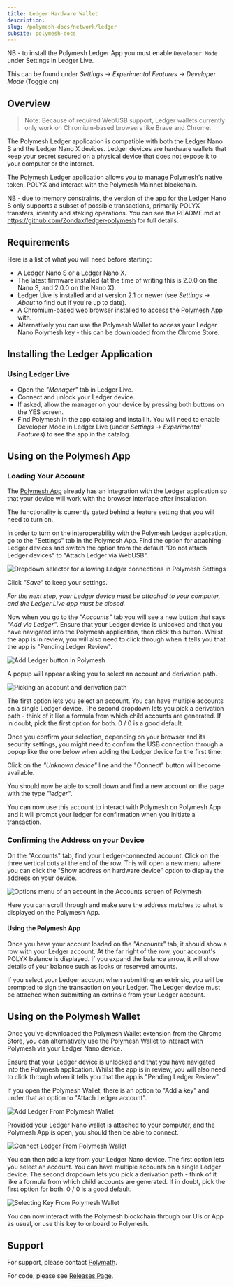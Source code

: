```yaml
---
title: Ledger Hardware Wallet
description:
slug: /polymesh-docs/network/ledger
subsite: polymesh-docs
---
```


NB - to install the Polymesh Ledger App you must enable `Developer Mode` under Settings in Ledger Live.

This can be found under *Settings -> Experimental Features -> Developer Mode* (Toggle on)

## Overview

> Note: Because of required WebUSB support, Ledger wallets currently only work on Chromium-based
> browsers like Brave and Chrome.

The Polymesh Ledger application is compatible with both the Ledger Nano S and the Ledger Nano X devices. Ledger devices are hardware wallets that keep your secret secured on a physical device that does not expose it to your computer or the internet.

The Polymesh Ledger application allows you to manage Polymesh's native token, POLYX and interact with the Polymesh Mainnet blockchain.

NB - due to memory constraints, the version of the app for the Ledger Nano S only supports a subset of possible transactions, primarily POLYX transfers, identity and staking operations. You can see the README.md at https://github.com/Zondax/ledger-polymesh for full details.

## Requirements

Here is a list of what you will need before starting:

- A Ledger Nano S or a Ledger Nano X.
- The latest firmware installed (at the time of writing this is 2.0.0 on the Nano S, and 2.0.0 on the Nano X).
- Ledger Live is installed and at version 2.1 or newer (see *Settings -> About* to find out if you're  up to date).
- A Chromium-based web browser installed to access the [Polymesh App](https://mainnet-app.polymesh.network/#/explorer) with.
- Alternatively you can use the Polymesh Wallet to access your Ledger Nano Polymesh key - this can be downloaded from the Chrome Store.

## Installing the Ledger Application

### Using Ledger Live

- Open the *"Manager"* tab in Ledger Live.
- Connect and unlock your Ledger device.
- If asked, allow the manager on your device by pressing both buttons on the YES screen.
- Find Polymesh in the app catalog and install it. You will need to enable Developer Mode in Ledger Live (under *Settings -> Experimental Features*) to see the app in the catalog.

## Using on the Polymesh App

### Loading Your Account

The [Polymesh App](https://mainnet-app.polymesh.network/#/accounts) already has an integration with the Ledger application so that your device will work with the browser interface after installation. 

The functionality is currently gated behind a feature setting that you will need to turn on.

In order to turn on the interoperability with the Polymesh Ledger application, go to the "Settings" tab in the Polymesh App. Find the option for attaching Ledger devices and switch the option from the default "Do not attach Ledger devices" to "Attach Ledger via WebUSB".

![Dropdown selector for allowing Ledger connections in Polymesh Settings](../images/ledger/select-ledger.png)

Click *"Save"* to keep your settings.

*For the next step, your Ledger device must be attached to your computer, and the Ledger Live app must be closed.*

Now when you go to the *"Accounts"* tab you will see a new button that says *"Add via Ledger"*. Ensure that your Ledger device is unlocked and that you have navigated into the Polymesh application, then click this button. Whilst the app is in review, you will also need to click through when it tells you that the app is "Pending Ledger Review".

![Add Ledger button in Polymesh](../images/ledger/query-ledger.png)

A popup will appear asking you to select an account and derivation path.

![Picking an account and derivation path](../images/ledger/add-account.png)

The first option lets you select an account. You can have multiple accounts on a single Ledger device. The second dropdown lets you pick a derivation path - think of it like a formula from which child accounts are generated. If in doubt, pick the first option for both. 0 / 0 is a good default.

Once you confirm your selection, depending on your browser and its security settings, you might need to confirm the USB connection through a popup like the one below when adding the Ledger device for the first time:

Click on the *"Unknown device"* line and the "Connect" button will become available.

You should now be able to scroll down and find a new account on the page with the type *"ledger"*.

You can now use this account to interact with Polymesh on Polymesh App and it will prompt your ledger for confirmation when you initiate a transaction.

### Confirming the Address on your Device

On the "Accounts" tab, find your Ledger-connected account. Click on the three vertical dots at the end of the row. This will open a new menu where you can click the "Show address on hardware device" option to display the address on your device.

![Options menu of an account in the Accounts screen of Polymesh](../images/ledger/ledger-4.png)

Here you can scroll through and make sure the address matches to what is displayed on the Polymesh App.

#### Using the Polymesh App

Once you have your account loaded on the *"Accounts"* tab, it should show a row with your Ledger account. At the far right of the row, your account's POLYX balance is displayed. If you expand the balance arrow, it will show details of your balance such as locks or reserved amounts.

If you select your Ledger account when submitting an extrinsic, you will be prompted to sign the transaction on your Ledger. The Ledger device must be attached when submitting an extrinsic from your Ledger account.

## Using on the Polymesh Wallet

Once you've downloaded the Polymesh Wallet extension from the Chrome Store, you can alternatively use the Polymesh Wallet to interact with Polymesh via your Ledger Nano device.

Ensure that your Ledger device is unlocked and that you have navigated into the Polymesh application. Whilst the app is in review, you will also need to click through when it tells you that the app is "Pending Ledger Review".

If you open the Polymesh Wallet, there is an option to "Add a key" and under that an option to "Attach Ledger account".

![Add Ledger From Polymesh Wallet](../images/ledger/wallet-add-key.png)

Provided your Ledger Nano wallet is attached to your computer, and the Polymesh App is open, you should then be able to connect.

![Connect Ledger From Polymesh Wallet](../images/ledger/wallet-connect.png)

You can then add a key from your Ledger Nano device. The first option lets you select an account. You can have multiple accounts on a single Ledger device. The second dropdown lets you pick a derivation path - think of it like a formula from which child accounts are generated. If in doubt, pick the first option for both. 0 / 0 is a good default.

![Selecting Key From Polymesh Wallet](../images/ledger/wallet-add-account.png)

You can now interact with the Polymesh blockchain through our UIs or App as usual, or use this key to onboard to Polymesh.

## Support

For support, please contact [Polymath](https://polymath.network/).

For code, please see [Releases Page](https://github.com/Zondax/ledger-polymesh/releases).
